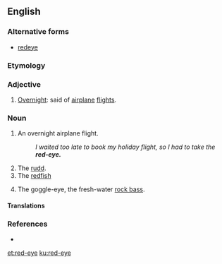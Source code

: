 ==English==
{{wikipedia|red-eye flight}}
{{wikipedia|dab=Red eye}}
===Alternative forms===
* [[redeye]]

===Etymology===
{{compound|red|eye|lang=en}}

===Adjective===
{{en-adj|-}}

# {{context|informal|lang=en}} [[overnight|Overnight]]: said of [[airplane]] [[flight]]s.

===Noun===
{{en-noun}}

# {{context|informal|lang=en}} An overnight airplane flight.
#: ''I waited too late to book my holiday flight, so I had to take the '''red-eye.'''''
# The [[rudd]].
# The [[redfish]]
# {{context|US|dialect|lang=en}} The goggle-eye, the fresh-water [[rock bass]].

====Translations====
{{trans-see|rock bass}}

===References===
* {{R:Webster 1913}}

[[et:red-eye]]
[[ku:red-eye]]
